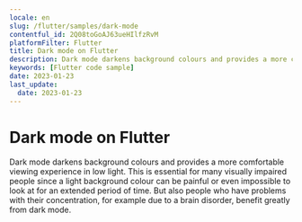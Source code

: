 ```yaml
---
locale: en
slug: /flutter/samples/dark-mode
contentful_id: 2Q08toGoAJ63ueHIlfzRvM
platformFilter: Flutter
title: Dark mode on Flutter
description: Dark mode darkens background colours and provides a more comfortable viewing experience in low light.
keywords: [Flutter code sample]
date: 2023-01-23
last_update:
  date: 2023-01-23
---
```


# Dark mode on Flutter

Dark mode darkens background colours and provides a more comfortable viewing experience in low light. This is essential for many visually impaired people since a light background colour can be painful or even impossible to look at for an extended period of time. But also people who have problems with their concentration, for example due to a brain disorder, benefit greatly from dark mode.

<CodeSample id="screen-dark-mode" locale="en" platform="flutter"/>
